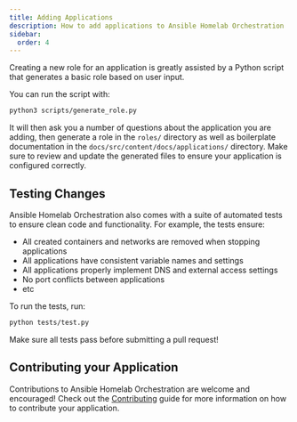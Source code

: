 ```yaml
---
title: Adding Applications
description: How to add applications to Ansible Homelab Orchestration
sidebar:
  order: 4
---
```


Creating a new role for an application is greatly assisted by a Python script that generates a basic role based on user input.

You can run the script with:

```bash
python3 scripts/generate_role.py
```

It will then ask you a number of questions about the application you are adding, then generate a role in the `roles/` directory as well as boilerplate documentation in the `docs/src/content/docs/applications/` directory.
Make sure to review and update the generated files to ensure your application is configured correctly.

## Testing Changes

Ansible Homelab Orchestration also comes with a suite of automated tests to ensure clean code and functionality.
For example, the tests ensure:

- All created containers and networks are removed when stopping applications
- All applications have consistent variable names and settings
- All applications properly implement DNS and external access settings
- No port conflicts between applications
- etc

To run the tests, run:

```bash
python tests/test.py
```

Make sure all tests pass before submitting a pull request!

## Contributing your Application

Contributions to Ansible Homelab Orchestration are welcome and encouraged!
Check out the [Contributing](../guides/contributing/) guide for more information on how to contribute your application.